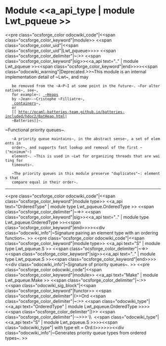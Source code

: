 =Module <<a_api_type | module Lwt_pqueue >> =
<<pre class="ocsforge_color odocwiki_code"|<<span class="ocsforge_color_keyword"|module>> <<span class="ocsforge_color_uid"|<<span class="ocsforge_color_uid"|Lwt_pqueue>>>> <<span class="ocsforge_color_delimiter"|~:>> <<span class="ocsforge_color_keyword"|sig>><<a_api text=".." | module Lwt_pqueue >><<span class="ocsforge_color_keyword"|end>>>><<span class="odocwiki_warning"|Deprecated.>>~This module is an internal implementation detail of ~Lwt~, and may
    be removed from the ~A~P~I at some point in the future~. ~For alternatives~, see~,
    for example~: [[ https://www.lri.fr/~filliatr/software.en.html#heap| ~Heaps]]
    by ~Jean~-~Cristophe ~Filliatre~,
    [[ http://cedeela.fr/~simon/software/containers/CCHeap.html| containers]]~,
    or
    [[ http://ocaml-batteries-team.github.io/batteries-included/hdoc2/BatHeap.html|
    ~Batteries]]~.
~Functional priority queues~.


    ~A priority queue maintains~, in the abstract sense~, a set of elements in
    order~, and supports fast lookup and removal of the first ~("minimum"~)
    element~. ~This is used in ~Lwt for organizing threads that are waiting for
    timeouts~.


    ~The priority queues in this module preserve "duplicates"~: elements that
    compare equal in their order~.

----
<<pre class="ocsforge_color odocwiki_code"|<<span class="ocsforge_color_keyword"|module type>> <<a_api text="OrderedType" | module type Lwt_pqueue.OrderedType >> <<span class="ocsforge_color_delimiter"|~=>> <<span class="ocsforge_color_keyword"|sig>><<a_api text=".." | module type Lwt_pqueue.OrderedType >><<span class="ocsforge_color_keyword"|end>>>><<div class="odocwiki_info"|~Signature pairing an element type with an ordering function~.
>>
<<pre class="ocsforge_color odocwiki_code"|<<span class="ocsforge_color_keyword"|module type>> <<a_api text="S" | module type Lwt_pqueue.S >> <<span class="ocsforge_color_delimiter"|~=>> <<span class="ocsforge_color_keyword"|sig>><<a_api text=".." | module type Lwt_pqueue.S >><<span class="ocsforge_color_keyword"|end>>>><<div class="odocwiki_info"|~Signature of priority queues~.
>>
<<pre class="ocsforge_color odocwiki_code"|<<span class="ocsforge_color_keyword"|module>> <<a_api text="Make" | module Lwt_pqueue.Make >> <<span class="ocsforge_color_delimiter"|~:>> <<span class="odocwiki_sig_block"|<<span class="ocsforge_color_keyword"|functor>> <<span class="ocsforge_color_delimiter"|(>>Ord <<span class="ocsforge_color_delimiter"|~:>> <<span class="odocwiki_type"|<<a_api text="OrderedType" | module Lwt_pqueue.OrderedType >>>><<span class="ocsforge_color_delimiter"|)>> <<span class="ocsforge_color_delimiter"|-~>>> \\  <<span class="odocwiki_type"|<<a_api text="S" | module Lwt_pqueue.S >>>><<span class="odocwiki_type"|  with type elt = Ord.t>>>>>><<div class="odocwiki_info"|~Generates priority queue types from ordered types~.
>>
